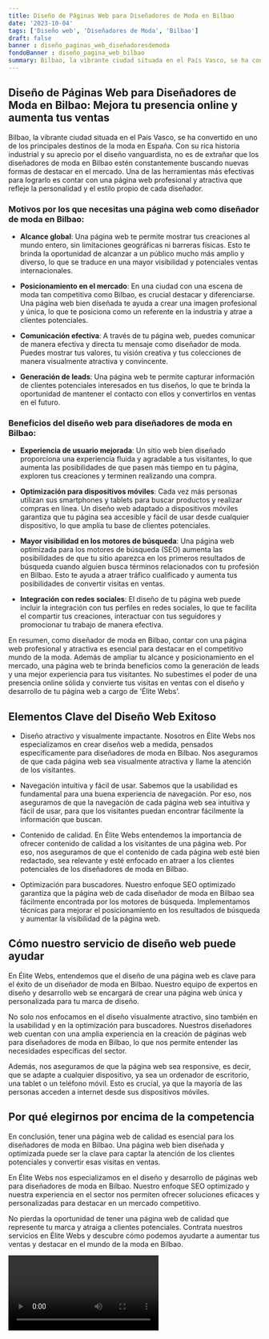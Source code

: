 ```yaml
---
title: Diseño de Páginas Web para Diseñadores de Moda en Bilbao
date: '2023-10-04'
tags: ['Diseño web', 'Diseñadores de Moda', 'Bilbao']
draft: false
banner : diseño_paginas_web_diseñadoresdemoda
fondoBanner : diseño_pagina_web_bilbao
summary: Bilbao, la vibrante ciudad situada en el País Vasco, se ha convertido en uno de los principales destinos de la moda en España. Con su rica historia industrial y su aprecio por el diseño vanguardista, no es de extrañar que los diseñadores de moda en Bilbao estén constantemente buscando nuevas formas de destacar en el mercado. Una de las herramientas más efectivas para lograrlo es contar con una página web profesional y atractiva que refleje la personalidad y el estilo propio de cada diseñador.
---
```


## Diseño de Páginas Web para Diseñadores de Moda en Bilbao: Mejora tu presencia online y aumenta tus ventas

Bilbao, la vibrante ciudad situada en el País Vasco, se ha convertido en uno de los principales destinos de la moda en España. Con su rica historia industrial y su aprecio por el diseño vanguardista, no es de extrañar que los diseñadores de moda en Bilbao estén constantemente buscando nuevas formas de destacar en el mercado. Una de las herramientas más efectivas para lograrlo es contar con una página web profesional y atractiva que refleje la personalidad y el estilo propio de cada diseñador.

### Motivos por los que necesitas una página web como diseñador de moda en Bilbao:

- **Alcance global**: Una página web te permite mostrar tus creaciones al mundo entero, sin limitaciones geográficas ni barreras físicas. Esto te brinda la oportunidad de alcanzar a un público mucho más amplio y diverso, lo que se traduce en una mayor visibilidad y potenciales ventas internacionales.

- **Posicionamiento en el mercado**: En una ciudad con una escena de moda tan competitiva como Bilbao, es crucial destacar y diferenciarse. Una página web bien diseñada te ayuda a crear una imagen profesional y única, lo que te posiciona como un referente en la industria y atrae a clientes potenciales.

- **Comunicación efectiva**: A través de tu página web, puedes comunicar de manera efectiva y directa tu mensaje como diseñador de moda. Puedes mostrar tus valores, tu visión creativa y tus colecciones de manera visualmente atractiva y convincente.

- **Generación de leads**: Una página web te permite capturar información de clientes potenciales interesados en tus diseños, lo que te brinda la oportunidad de mantener el contacto con ellos y convertirlos en ventas en el futuro.

### Beneficios del diseño web para diseñadores de moda en Bilbao:

- **Experiencia de usuario mejorada**: Un sitio web bien diseñado proporciona una experiencia fluida y agradable a tus visitantes, lo que aumenta las posibilidades de que pasen más tiempo en tu página, exploren tus creaciones y terminen realizando una compra.

- **Optimización para dispositivos móviles**: Cada vez más personas utilizan sus smartphones y tablets para buscar productos y realizar compras en línea. Un diseño web adaptado a dispositivos móviles garantiza que tu página sea accesible y fácil de usar desde cualquier dispositivo, lo que amplía tu base de clientes potenciales.

- **Mayor visibilidad en los motores de búsqueda**: Una página web optimizada para los motores de búsqueda (SEO) aumenta las posibilidades de que tu sitio aparezca en los primeros resultados de búsqueda cuando alguien busca términos relacionados con tu profesión en Bilbao. Esto te ayuda a atraer tráfico cualificado y aumenta tus posibilidades de convertir visitas en ventas.

- **Integración con redes sociales**: El diseño de tu página web puede incluir la integración con tus perfiles en redes sociales, lo que te facilita el compartir tus creaciones, interactuar con tus seguidores y promocionar tu trabajo de manera efectiva.

En resumen, como diseñador de moda en Bilbao, contar con una página web profesional y atractiva es esencial para destacar en el competitivo mundo de la moda. Además de ampliar tu alcance y posicionamiento en el mercado, una página web te brinda beneficios como la generación de leads y una mejor experiencia para tus visitantes. No subestimes el poder de una presencia online sólida y convierte tus visitas en ventas con el diseño y desarrollo de tu página web a cargo de 'Élite Webs'.

<GifSeo />

<Cta />

## Elementos Clave del Diseño Web Exitoso

- Diseño atractivo y visualmente impactante.
Nosotros en Élite Webs nos especializamos en crear diseños web a medida, pensados específicamente para diseñadores de moda en Bilbao. Nos aseguramos de que cada página web sea visualmente atractiva y llame la atención de los visitantes.
  
- Navegación intuitiva y fácil de usar.
Sabemos que la usabilidad es fundamental para una buena experiencia de navegación. Por eso, nos aseguramos de que la navegación de cada página web sea intuitiva y fácil de usar, para que los visitantes puedan encontrar fácilmente la información que buscan.

- Contenido de calidad.
En Élite Webs entendemos la importancia de ofrecer contenido de calidad a los visitantes de una página web. Por eso, nos aseguramos de que el contenido de cada página web esté bien redactado, sea relevante y esté enfocado en atraer a los clientes potenciales de los diseñadores de moda en Bilbao.

- Optimización para buscadores.
Nuestro enfoque SEO optimizado garantiza que la página web de cada diseñador de moda en Bilbao sea fácilmente encontrada por los motores de búsqueda. Implementamos técnicas para mejorar el posicionamiento en los resultados de búsqueda y aumentar la visibilidad de la página web.

## Cómo nuestro servicio de diseño web puede ayudar

En Élite Webs, entendemos que el diseño de una página web es clave para el éxito de un diseñador de moda en Bilbao. Nuestro equipo de expertos en diseño y desarrollo web se encargará de crear una página web única y personalizada para tu marca de diseño.

No solo nos enfocamos en el diseño visualmente atractivo, sino también en la usabilidad y en la optimización para buscadores. Nuestros diseñadores web cuentan con una amplia experiencia en la creación de páginas web para diseñadores de moda en Bilbao, lo que nos permite entender las necesidades específicas del sector.

Además, nos aseguramos de que la página web sea responsive, es decir, que se adapte a cualquier dispositivo, ya sea un ordenador de escritorio, una tablet o un teléfono móvil. Esto es crucial, ya que la mayoría de las personas acceden a internet desde sus dispositivos móviles.

## Por qué elegirnos por encima de la competencia

En conclusión, tener una página web de calidad es esencial para los diseñadores de moda en Bilbao. Una página web bien diseñada y optimizada puede ser la clave para captar la atención de los clientes potenciales y convertir esas visitas en ventas.

En Élite Webs nos especializamos en el diseño y desarrollo de páginas web para diseñadores de moda en Bilbao. Nuestro enfoque SEO optimizado y nuestra experiencia en el sector nos permiten ofrecer soluciones eficaces y personalizadas para destacar en un mercado competitivo.

No pierdas la oportunidad de tener una página web de calidad que represente tu marca y atraiga a clientes potenciales. Contrata nuestros servicios en Élite Webs y descubre cómo podemos ayudarte a aumentar tus ventas y destacar en el mundo de la moda en Bilbao.

<Video />

<CtaBot job='Diseñadores de Moda' city='Bilbao'/>

<Gmaps query='Bilbao+españa+maps' />